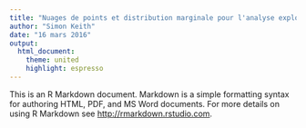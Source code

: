```yaml
---
title: "Nuages de points et distribution marginale pour l'analyse exploratoire avec Tableau + R"
author: "Simon Keith"
date: "16 mars 2016"
output:
  html_document:
    theme: united
    highlight: espresso
---
```


This is an R Markdown document. Markdown is a simple formatting syntax for authoring HTML, PDF, and MS Word documents. For more details on using R Markdown see <http://rmarkdown.rstudio.com>.

